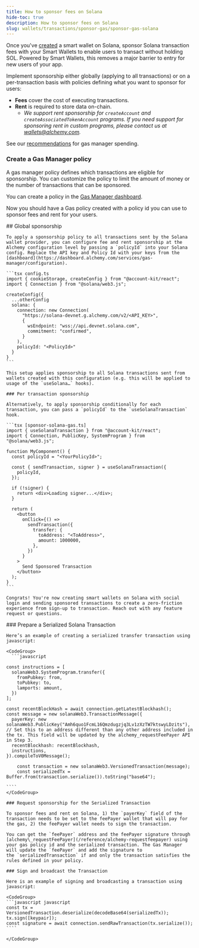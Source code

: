 ```yaml
---
title: How to sponsor fees on Solana
hide-toc: true
description: How to sponsor fees on Solana
slug: wallets/transactions/sponsor-gas/sponsor-gas-solana
---
```


Once you've [created](/react/solana-wallets/get-started) a smart wallet on Solana, sponsor Solana transaction fees with your Smart Wallets to enable users to transact without holding SOL. Powered by Smart Wallets, this removes a major barrier to entry for new users of your app.

Implement sponsorship either globally (applying to all transactions) or on a per-transaction basis with policies defining what you want to sponsor for users:

- **Fees** cover the cost of executing transactions.
- **Rent** is required to store data on-chain.
  - _We support rent sponsorship for `createAccount` and `createAssociatedTokenAccount` programs. If you need support for sponsoring rent in custom programs, please contact us at [wallets@alchemy.com](mailto:wallets@alchemy.com)._

See our [recommendations](https://www.alchemy.com/support/best-practices-to-limit-gas-manager-spend) for gas manager spending.

### Create a Gas Manager policy

A gas manager policy defines which transactions are eligible for sponsorship. You can customize the policy to limit the amount of money or the number of transactions that can be sponsored.

You can create a policy in the [Gas Manager dashboard](https://dashboard.alchemy.com/gas-manager/policy/create/?a=api-docs).

Now you should have a Gas policy created with a policy id you can use to sponsor fees and rent for your users.

<Tabs>
  <Tab title="React">
    ## Global sponsorship

    To apply a sponsorship policy to all transactions sent by the Solana wallet provider, you can configure fee and rent sponsorship at the Alchemy configuration level by passing a `policyId` into your Solana config. Replace the API key and Policy Id with your keys from the [dashboard](https://dashboard.alchemy.com/services/gas-manager/configuration).

    ```tsx config.ts
    import { cookieStorage, createConfig } from "@account-kit/react";
    import { Connection } from "@solana/web3.js";

    createConfig({
      ...otherConfig
      solana: {
        connection: new Connection(
          "https://solana-devnet.g.alchemy.com/v2/<API_KEY>",
          {
            wsEndpoint: "wss://api.devnet.solana.com",
            commitment: "confirmed",
          }
        ),
        policyId: "<PolicyId>"
      }
    }
    ```

    This setup applies sponsorship to all Solana transactions sent from wallets created with this configuration (e.g. this will be applied to usage of the `useSolana…` hooks).

    ### Per transaction sponsorship

    Alternatively, to apply sponsorship conditionally for each transaction, you can pass a `policyId` to the `useSolanaTransaction` hook.

    ```tsx [sponsor-solana-gas.ts]
    import { useSolanaTransaction } from "@account-kit/react";
    import { Connection, PublicKey, SystemProgram } from "@solana/web3.js";

    function MyComponent() {
      const policyId = "<YourPolicyId>";

      const { sendTransaction, signer } = useSolanaTransaction({
        policyId,
      });

      if (!signer) {
        return <div>Loading signer...</div>;
      }

      return (
        <button
          onClick={() =>
            sendTransaction({
              transfer: {
                toAddress: "<ToAddress>",
                amount: 1000000,
              },
            })
          }
        >
          Send Sponsored Transaction
        </button>
      );
    }
    ```

    Congrats! You're now creating smart wallets on Solana with social login and sending sponsored transactions to create a zero-friction experience from sign-up to transaction. Reach out with any feature request or questions.

  </Tab>
  <Tab title="APIs">
    ### Prepare a Serialized Solana Transaction

    Here’s an example of creating a serialized transfer transaction using javascript:

    <CodeGroup>
      ```javascript

    const instructions = [
      solanaWeb3.SystemProgram.transfer({
        fromPubkey: from,
        toPubkey: to,
        lamports: amount,
      })
    ];

    const recentBlockHash = await connection.getLatestBlockhash();
    const message = new solanaWeb3.TransactionMessage({
      payerKey: new solanaWeb3.PublicKey("Amh6quo1FcmL16Qmzdugzjq3Lv1zXzTW7ktswyLDzits"), // Set this to an address different than any other address included in the tx. This field will be updated by the alchemy_requestFeePayer API in Step 3.
      recentBlockhash: recentBlockhash,
      instructions,
    }).compileToV0Message();

        const transaction = new solanaWeb3.VersionedTransaction(message);
        const serializedTx = Buffer.from(transaction.serialize()).toString("base64");

    ````
    </CodeGroup>

    ### Request sponsorship for the Serialized Transaction

    To sponsor fees and rent on Solana, 1) the `payerKey` field of the transaction needs to be set to the feePayer wallet that will pay for the gas, 2) the feePayer wallet needs to sign the transaction.

    You can get the `feePayer` address and the feePayer signature through [alchemy\_requestFeePayer](/reference/alchemy-requestfeepayer) using your gas policy id and the serialized transaction. The Gas Manager will update the `feePayer` and add the signature to the `serializedTransaction` if and only the transaction satisfies the rules defined in your policy.

    ### Sign and broadcast the Transaction

    Here is an example of signing and broadcasting a transaction using javascript:

    <CodeGroup>
    ```javascript javascript
    const tx = VersionedTransaction.deserialize(decodeBase64(serializedTx));
    tx.sign([keypair]);
    const signature = await connection.sendRawTransaction(tx.serialize());
    ````

    </CodeGroup>

  </Tab>
</Tabs>
